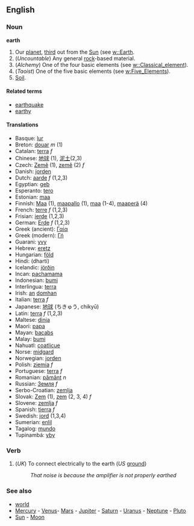 ==English==
===Noun===
'''earth'''

#Our [[planet]], [[third]] out from the [[Sun]] (see [[w::Earth]].
#(''Uncountable'') Any general [[rock]]-based material.
#(''Alchemy'') One of the four basic elements (see [[w::Classical_element]]).
#(''Taoist'') One of the five basic elements (see [[w:Five_Elements]]).
#[[Soil]].

====Related terms====
*[[earthquake]]
*[[earthy]]

====Translations====
*Basque: [[lur]]
*Breton: [[douar]] ''m'' (1)
*Catalan: [[terra]] ''f''
*Chinese: [[地球]] (1), [[泥土]](2,3)
*Czech: [[Země]] (1), [[země]]  (2) ''f''
*Danish: [[jorden]]
*Dutch: [[aarde]] ''f'' (1,2,3)
*Egyptian: [[geb]]
*Esperanto: [[tero]]
*Estonian: [[maa]]
*Finnish: [[Maa]] (1), [[maapallo]] (1), [[maa]] (1-4), [[maaperä]] (4)
*French: [[terre]] ''f'' (1,2,3)
*Frisian: [[ierde]] (1,2,3)
*German: [[Erde]] ''f'' (1,2,3)
*Greek (ancient): [[Γαία]]
*Greek (modern): [[Γή]]
*Guarani: [[yvy]]
*Hebrew: [[eretz]]
*Hungarian: [[föld]]
*Hindi: (dharti)
*Icelandic: [[jörðin]]
*Incan: [[pachamama]]
*Indonesian: [[bumi]]
*Interlingua: [[terra]]
*Irish: [[an]] [[domhan]]
*Italian: [[terra]] ''f''
*Japanese: [[地球]] (ちきゅう, chikyū)
*Latin: [[terra]] ''f'' (1,2,3)
*Maltese: [[dinja]]
*Maori: [[papa]]
*Mayan: [[bacabs]]
*Malay: [[bumi]]
*Nahuatl: [[coatlicue]]
*Norse: [[midgard]]
*Norwegian: [[jorden]]
*Polish: [[ziemia]] ''f''
*Portuguese: [[terra]] ''f''
*Romanian: [[pământ]] ''n''
*Russian: [[Земля]] ''f''
*Serbo-Croatian: [[zemlja]]
*Slovak: [[Zem]] (1), [[zem]] (2, 3, 4) ''f''
*Slovene: [[zemlja]] ''f''
*Spanish: [[tierra]] ''f''
*Swedish: [[jord]] (1,3,4)
*Sumerian: [[enlil]]
*Tagalog: [[mundo]]
*Tupinambá: [[yby]]

===Verb=== <!-- Please confirm, but I distinctly recall hearing it -->

# (''UK'') To connect electrically to the earth (''US'' [[ground]])
#: ''That noise is because the amplifier is not properly earthed''

===See also===
*[[world]]
*[[Mercury]] - [[Venus]]- [[Mars]] - [[Jupiter]] - [[Saturn]] - [[Uranus]] - [[Neptune]] - [[Pluto]]
*[[Sun]] - [[Moon]]